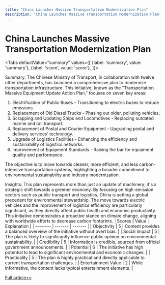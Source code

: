 ```yaml
---
title: "China Launches Massive Transportation Modernization Plan"
description: "China Launches Massive Transportation Modernization Plan"
---
```



# China Launches Massive Transportation Modernization Plan


<Tabs
	defaultValue="summary"
	values={[
	{label: 'summary', value: 'summary'},
	{label: 'score', value: 'score'},
]}>
<TabItem value="summary">


Summary:
The Chinese Ministry of Transport, in collaboration with twelve other departments, has launched a comprehensive plan to modernize transportation infrastructure. This initiative, known as the "Transportation Massive Equipment Update Action Plan," focuses on seven key areas:

1. Electrification of Public Buses - Transitioning to electric buses to reduce emissions.
2. Replacement of Old Diesel Trucks - Phasing out older, polluting vehicles.
3. Scrapping and Updating Ships and Locomotives - Replacing outdated marine and rail transport.
4. Replacement of Postal and Courier Equipment - Upgrading postal and delivery services' technology.
5. Upgrade of Logistics Facilities - Enhancing the efficiency and sustainability of logistics networks.
6. Improvement of Equipment Standards - Raising the bar for equipment quality and performance.

The objective is to move towards cleaner, more efficient, and less carbon-intensive transportation systems, highlighting a broader commitment to environmental sustainability and industry modernization.

Insights:
This plan represents more than just an update of machinery; it's a strategic shift towards a greener economy. By focusing on high-emission sectors such as public transport and logistics, China is setting a global precedent for environmental stewardship. The move towards electric vehicles and the improvement of logistics efficiency are particularly significant, as they directly affect public health and economic productivity. This initiative demonstrates a proactive stance on climate change, aligning with worldwide efforts to decrease carbon footprints.
</TabItem>
<TabItem value="score">
	| Scores     | Value   | Explanation |
	| -------- | ------- | ------- |
	| Objectivity  | 5    | Content provides a balanced overview of the initiative without overt bias.    |
	| Social Impact | 5     | The plan is likely to significantly influence public opinion on environmental sustainability.    |
	| Credibility    | 5    | Information is credible, sourced from official government announcements.    |
	| Potential    | 6    | The initiative has high potential to lead to significant environmental and economic changes.    |
	| Practicality    | 5    | The plan is highly practical and directly applicable to current transportation challenges.    |
	| Entertainment Value    | 2    | While informative, the content lacks typical entertainment elements.    |
</TabItem>
</Tabs>

[Full article>>](https://readhub.cn/topic/8aDjTbDWyxn)
